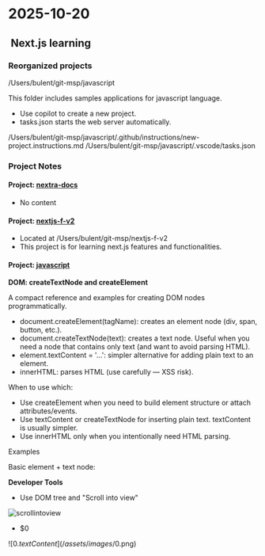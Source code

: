 # 2025-10-20

##  Next.js learning

### Reorganized projects


/Users/bulent/git-msp/javascript 

This folder includes samples applications for javascript language. 

- Use copilot to create a new project.
- tasks.json starts the web server automatically. 

/Users/bulent/git-msp/javascript/.github/instructions/new-project.instructions.md
/Users/bulent/git-msp/javascript/.vscode/tasks.json


### Project Notes

#### Project: [nextra-docs](/Users/bulent/git-msp/nextra-docs)

- No content

#### Project: [nextjs-f-v2](docs/nextjs-f-v2.mdx)

- Located at /Users/bulent/git-msp/nextjs-f-v2
- This project is for learning next.js features and functionalities.

#### Project: [javascript](/Users/bulent/git-msp/javascript)


**DOM: createTextNode and createElement**

A compact reference and examples for creating DOM nodes programmatically.

- document.createElement(tagName): creates an element node (div, span, button, etc.).
- document.createTextNode(text): creates a text node. Useful when you need a node that contains only text (and want to avoid parsing HTML).
- element.textContent = '...': simpler alternative for adding plain text to an element.
- innerHTML: parses HTML (use carefully — XSS risk).

When to use which:
- Use createElement when you need to build element structure or attach attributes/events.
- Use textContent or createTextNode for inserting plain text. textContent is usually simpler.
- Use innerHTML only when you intentionally need HTML parsing.

Examples

Basic element + text node:

**Developer Tools**

- Use DOM tree and "Scroll into view"

![scrollintoview](/assets/images/scrollintoview.png)

- $0

![$0.textContent](/assets/images/$0.png)



